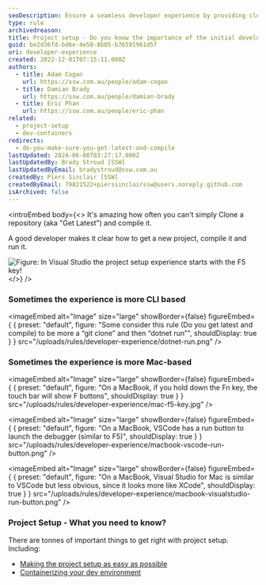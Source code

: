 ```yaml
---
seoDescription: Ensure a seamless developer experience by providing clear project setup instructions, including "Get Latest" and compilation steps, to enable efficient development and debugging.
type: rule
archivedreason:
title: Project setup - Do you know the importance of the initial developer experience?
guid: be2d36fd-bd6e-4e50-8b05-b76591961d5f
uri: developer-experience
created: 2022-12-01T07:15:11.000Z
authors:
  - title: Adam Cogan
    url: https://ssw.com.au/people/adam-cogan
  - title: Damian Brady
    url: https://ssw.com.au/people/damian-brady
  - title: Eric Phan
    url: https://ssw.com.au/people/eric-phan
related:
  - project-setup
  - dev-containers
redirects:
  - do-you-make-sure-you-get-latest-and-compile
lastUpdated: 2024-06-08T03:27:17.000Z
lastUpdatedBy: Brady Stroud [SSW]
lastUpdatedByEmail: bradystroud@ssw.com.au
createdBy: Piers Sinclair [SSW]
createdByEmail: 79821522+pierssinclairssw@users.noreply.github.com
isArchived: false
---
```


<introEmbed
  body={<>
It's amazing how often you can't simply Clone a repository (aka "Get Latest") and compile it.

A good developer makes it clear how to get a new project, compile it and run it.

![Figure: In Visual Studio the project setup experience starts with the F5 key!](/uploads/rules/developer-experience/f5-key.jpg)
  </>}
/>
### Sometimes the experience is more CLI based


<imageEmbed
  alt="Image"
  size="large"
  showBorder={false}
  figureEmbed={ {
    preset: "default",
    figure: "Some consider this rule (Do you get latest and compile) to be more a “git clone” and then “dotnet run”",
    shouldDisplay: true
  } }
  src="/uploads/rules/developer-experience/dotnet-run.png"
/>

### Sometimes the experience is more Mac-based


<imageEmbed
  alt="Image"
  size="large"
  showBorder={false}
  figureEmbed={ {
    preset: "default",
    figure: "On a MacBook, if you hold down the Fn key, the touch bar will show F buttons",
    shouldDisplay: true
  } }
  src="/uploads/rules/developer-experience/mac-f5-key.jpg"
/>


<imageEmbed
  alt="Image"
  size="large"
  showBorder={false}
  figureEmbed={ {
    preset: "default",
    figure: "On a MacBook, VSCode has a run button to launch the debugger (similar to F5)",
    shouldDisplay: true
  } }
  src="/uploads/rules/developer-experience/macbook-vscode-run-button.png"
/>


<imageEmbed
  alt="Image"
  size="large"
  showBorder={false}
  figureEmbed={ {
    preset: "default",
    figure: "On a MacBook, Visual Studio for Mac is similar to VSCode but less obvious, since it looks more like XCode",
    shouldDisplay: true
  } }
  src="/uploads/rules/developer-experience/macbook-visualstudio-run-button.png"
/>

### Project Setup - What you need to know?

There are tonnes of important things to get right with project setup. Including:

- [Making the project setup as easy as possible](/project-setup)
- [Containerizing your dev environment](/dev-containers)
